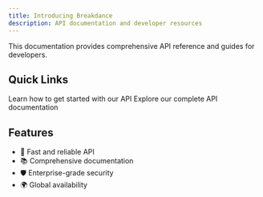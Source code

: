 ```yaml
---
title: Introducing Breakdance
description: API documentation and developer resources
---
```


This documentation provides comprehensive API reference and guides for developers.

## Quick Links

<CardGroup cols={2}>
  <Card title="Getting Started" icon="rocket" href="/quickstart">
    Learn how to get started with our API
  </Card>
  <Card title="API Reference" icon="code" href="/api-reference">
    Explore our complete API documentation
  </Card>
</CardGroup>

## Features

- 🚀 Fast and reliable API
- 📚 Comprehensive documentation
- 🛡️ Enterprise-grade security
- 🌍 Global availability
